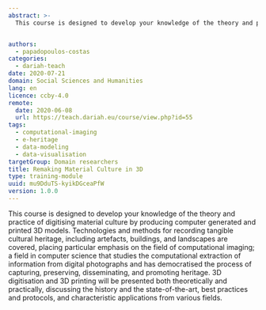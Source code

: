 ```yaml
---
abstract: >-
  This course is designed to develop your knowledge of the theory and practice of digitising material culture by producing computer generated and printed 3D models.


authors:
  - papadopoulos-costas
categories:
  - dariah-teach
date: 2020-07-21
domain: Social Sciences and Humanities
lang: en
licence: ccby-4.0
remote:
  date: 2020-06-08
  url: https://teach.dariah.eu/course/view.php?id=55
tags:
  - computational-imaging
  - e-heritage
  - data-modeling
  - data-visualisation
targetGroup: Domain researchers
title: Remaking Material Culture in 3D
type: training-module
uuid: mu9DduTS-kyikDGceaPfW
version: 1.0.0
---
```


This course is designed to develop your knowledge of the theory and practice of digitising material culture by producing computer generated and printed 3D models. Technologies and methods for recording tangible cultural heritage, including artefacts, buildings, and landscapes are covered, placing particular emphasis on the field of computational imaging; a field in computer science that studies the computational extraction of information from digital photographs and has democratised the process of capturing, preserving, disseminating, and promoting heritage. 3D digitisation and 3D printing will be presented both theoretically and practically, discussing the history and the state-of-the-art, best practices and protocols, and characteristic applications from various fields.

<CTA
  title="Interested in learning more?"
  subtitle="Remaking Material Culture in 3D"
  url="https://teach.dariah.eu/course/view.php?id=55"
/>
